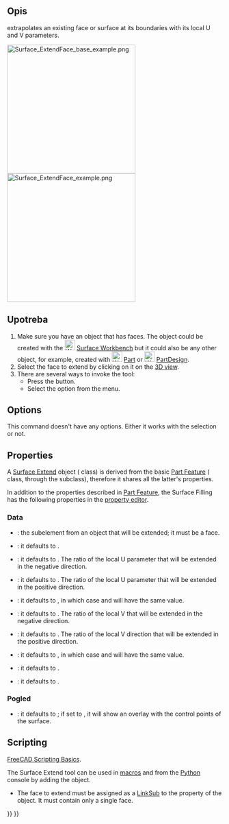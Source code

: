 <languages/>

{{Docnav
|[[Surface_Sections|Sections]]
|[[Surface_CurveOnMesh|CurveOnMesh]]
|[[Surface_Workbench|Surface]]
|IconL=Surface_Sections.svg
|IconR=Surface_CurveOnMesh.svg
|IconC=Workbench_Surface.svg
}}

{{GuiCommand
|Name=Surface ExtendFace
|MenuLocation=Surface → Extend Face
|Workbenches=[[Surface_Workbench|Surface]]
|Version=0.17
}}

<span id="Description"></span>
==Opis==

{{Button|[[File:Surface_ExtendFace.svg|16px]] [[Surface_ExtendFace|Surface ExtendFace]]}} extrapolates an existing face or surface at its boundaries with its local U and V parameters.

[[File:Surface_ExtendFace_base_example.png|300px]] [[File:Surface_ExtendFace_example.png|300px]]

{{Caption|Left: original face. Right: extended face.}}

<span id="Usage"></span>
==Upotreba==

# Make sure you have an object that has faces. The object could be created with the [[File:Workbench_Surface.svg|24px]] [[Surface_Workbench|Surface Workbench]] but it could also be any other object, for example, created with [[File:Workbench_Part.svg|24px]] [[Part_Workbench|Part]] or [[File:Workbench_PartDesign.svg|24px]] [[PartDesign_Workbench|PartDesign]].
# Select the face to extend by clicking on it on the [[3D_view|3D view]].
# There are several ways to invoke the tool:
#* Press the {{Button|[[File:Surface_ExtendFace.svg|16px]] [[Surface_ExtendFace|Extend Face]]}} button.
#* Select the {{MenuCommand|Surface → [[Image:Surface_ExtendFace.svg|16px]] Extend Face}} option from the menu.

==Options==

This command doesn't have any options. Either it works with the selection or not.

==Properties==

A [[Surface_ExtendFace|Surface Extend]] object ({{incode|Surface::Extend}} class) is derived from the basic [[Part_Feature|Part Feature]] ({{incode|Part::Feature}} class, through the {{incode|Part::Spline}} subclass), therefore it shares all the latter's properties.

In addition to the properties described in [[Part_Feature|Part Feature]], the Surface Filling has the following properties in the [[Property_editor|property editor]].

=== Data ===

{{TitleProperty|Base}}

* {{PropertyData|Face|LinkSub}}: the subelement from an object that will be extended; it must be a face.
* {{PropertyData|Tolerance|FloatConstraint}}: it defaults to {{Value|0.1}}.

* {{PropertyData|Extend UNeg|FloatConstraint}}: it defaults to {{Value|0.05}}. The ratio of the local U parameter that will be extended in the negative direction.
* {{PropertyData|Extend UPos|FloatConstraint}}: it defaults to {{Value|0.05}}. The ratio of the local U parameter that will be extended in the positive direction.
* {{PropertyData|Extend USymetric|Bool}}: it defaults to {{TRUE}}, in which case {{PropertyData|Extend UNeg}} and {{PropertyData|Extend UPos}} will have the same value.

* {{PropertyData|Extend VNeg|FloatConstraint}}: it defaults to {{Value|0.05}}. The ratio of the local V that will be extended in the negative direction.
* {{PropertyData|Extend VPos|FloatConstraint}}: it defaults to {{Value|0.05}}. The ratio of the local V direction that will be extended in the positive direction.
* {{PropertyData|Extend VSymetric|Bool}}: it defaults to {{TRUE}}, in which case {{PropertyData|Extend VNeg}} and {{PropertyData|Extend VPos}} will have the same value.

* {{PropertyData|SampleU|IntegerConstraint}}: it defaults to {{Value|32}}.
* {{PropertyData|SampleV|IntegerConstraint}}: it defaults to {{Value|32}}.

<span id="View"></span>
=== Pogled === 

{{TitleProperty|Base}}

* {{PropertyView|Control Points|Bool}}: it defaults to {{FALSE}}; if set to {{TRUE}}, it will show an overlay with the control points of the surface.

== Scripting ==

{{Emphasis|See also:}} [[FreeCAD_Scripting_Basics|FreeCAD Scripting Basics]].

The Surface Extend tool can be used in [[Macros|macros]] and from the [[Python|Python]] console by adding the {{incode|Surface::Extend}} object.
* The face to extend must be assigned as a [[FeaturePython_Custom_Properties#App::PropertyLinkSub|LinkSub]] to the {{incode|Face}} property of the object. It must contain only a single face.

{{Code|code=
import FreeCAD as App
import Draft

doc = App.newDocument()

a = App.Vector(-20, -20, 0)
b = App.Vector(-18, 25, 0)
c = App.Vector(60, 26, 0)
d = App.Vector(33, -20, 0)

points = [a, App.Vector(-20, -8, 0), b, c,
          App.Vector(37, 4, 0), d,
          App.Vector(-2, -18, 0), a]
obj = Draft.make_bspline(points)
doc.recompute()

if App.GuiUp:
    obj.ViewObject.Visibility = False

surf = doc.addObject("Surface::Filling", "Surface")
surf.BoundaryEdges = [(obj, "Edge1")]
doc.recompute()

# ---------------------------------------------------------
points_spl = [App.Vector(-10, 0, 2),
              App.Vector(4, 0, 7),
              App.Vector(18, 0, -5),
              App.Vector(25, 0, 0),
              App.Vector(30, 0, 0)]
aux_edge = Draft.make_bspline(points_spl)
doc.recompute()

surf.UnboundEdges = [(aux_edge, "Edge1")]
doc.recompute()

# ---------------------------------------------------------
surf_extended = doc.addObject("Surface::Extend", "Surface")
surf_extended.Face = [surf, "Face1"]
doc.recompute()
}}


{{Docnav
|[[Surface_Sections|Sections]]
|[[Surface_CurveOnMesh|CurveOnMesh]]
|[[Surface_Workbench|Surface]]
|IconL=Surface_Sections.svg
|IconR=Surface_CurveOnMesh.svg
|IconC=Workbench_Surface.svg
}}

{{Surface Tools navi{{#translation:}}}}
{{Userdocnavi{{#translation:}}}}